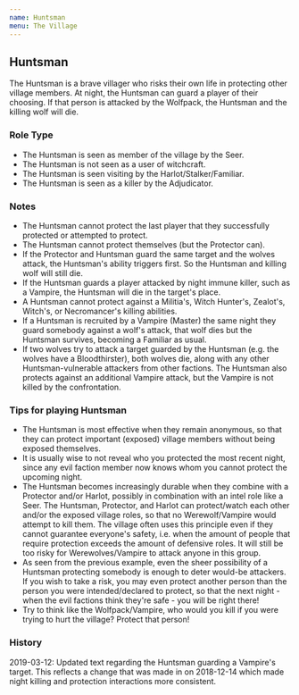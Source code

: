 ```yaml
---
name: Huntsman
menu: The Village
---
```


## Huntsman

The Huntsman is a brave villager who risks their own life in protecting
other village members. At night, the Huntsman can guard a player of
their choosing. If that person is attacked by the Wolfpack, the Huntsman
and the killing wolf will die.

### Role Type

  - The Huntsman is seen as member of the village by the Seer.
  - The Huntsman is not seen as a user of witchcraft.
  - The Huntsman is seen visiting by the Harlot/Stalker/Familiar.
  - The Huntsman is seen as a killer by the Adjudicator.

### Notes

  - The Huntsman cannot protect the last player that they successfully
    protected or attempted to protect.
  - The Huntsman cannot protect themselves (but the Protector can).
  - If the Protector and Huntsman guard the same target and the wolves
    attack, the Huntsman's ability triggers first. So the Huntsman and
    killing wolf will still die.
  - If the Huntsman guards a player attacked by night immune killer,
    such as a Vampire, the Huntsman will die in the target's place.
  - A Huntsman cannot protect against a Militia's, Witch Hunter's,
    Zealot's, Witch's, or Necromancer's killing abilities.
  - If a Huntsman is recruited by a Vampire (Master) the same night they
    guard somebody against a wolf's attack, that wolf dies but the
    Huntsman survives, becoming a Familiar as usual.
  - If two wolves try to attack a target guarded by the Huntsman (e.g.
    the wolves have a Bloodthirster), both wolves die, along with any
    other Huntsman-vulnerable attackers from other factions. The
    Huntsman also protects against an additional Vampire attack, but the
    Vampire is not killed by the confrontation.

### Tips for playing Huntsman

  - The Huntsman is most effective when they remain anonymous, so that
    they can protect important (exposed) village members without being
    exposed themselves.
  - It is usually wise to not reveal who you protected the most recent
    night, since any evil faction member now knows whom you cannot
    protect the upcoming night.
  - The Huntsman becomes increasingly durable when they combine with a
    Protector and/or Harlot, possibly in combination with an intel role
    like a Seer. The Huntsman, Protector, and Harlot can protect/watch
    each other and/or the exposed village roles, so that no
    Werewolf/Vampire would attempt to kill them. The village often uses
    this principle even if they cannot guarantee everyone's safety, i.e.
    when the amount of people that require protection exceeds the amount
    of defensive roles. It will still be too risky for
    Werewolves/Vampire to attack anyone in this group.
  - As seen from the previous example, even the sheer possibility of a
    Huntsman protecting somebody is enough to deter would-be attackers.
    If you wish to take a risk, you may even protect another person than
    the person you were intended/declared to protect, so that the next
    night - when the evil factions think they're safe - you will be
    right there\!
  - Try to think like the Wolfpack/Vampire, who would you kill if you
    were trying to hurt the village? Protect that person\!

### History

2019-03-12: Updated text regarding the Huntsman guarding a Vampire's
target. This reflects a change that was made in on 2018-12-14 which made
night killing and protection interactions more consistent.
